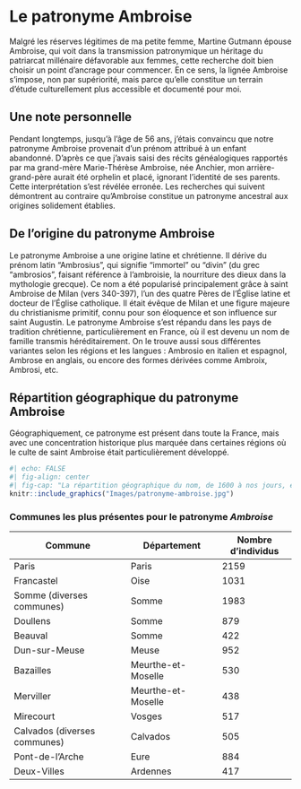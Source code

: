 # Le patronyme Ambroise {#patronyme}

Malgré les réserves légitimes de ma petite femme, Martine Gutmann épouse Ambroise, qui voit dans la transmission patronymique un héritage du patriarcat millénaire défavorable aux femmes, cette recherche doit bien choisir un point d’ancrage pour commencer. En ce sens, la lignée Ambroise s’impose, non par supériorité, mais parce qu’elle constitue un terrain d’étude culturellement plus accessible et documenté pour moi.


## Une note personnelle

Pendant longtemps, jusqu'à l'âge de 56 ans, j'étais convaincu que notre patronyme Ambroise provenait d'un prénom attribué à un enfant abandonné. D'après ce que j'avais saisi des récits généalogiques rapportés par ma grand-mère Marie-Thérèse Ambroise, née Anchier, mon arrière-grand-père aurait été orphelin et placé, ignorant l'identité de ses parents. Cette interprétation s'est révélée erronée. Les recherches qui suivent démontrent au contraire qu'Ambroise constitue un patronyme ancestral aux origines solidement établies.


## De l'origine du patronyme Ambroise

Le patronyme Ambroise a une origine latine et chrétienne. Il dérive du prénom latin "Ambrosius", qui signifie "immortel" ou "divin" (du grec "ambrosios", faisant référence à l'ambroisie, la nourriture des dieux dans la mythologie grecque).
Ce nom a été popularisé principalement grâce à saint Ambroise de Milan (vers 340-397), l'un des quatre Pères de l'Église latine et docteur de l'Église catholique. Il était évêque de Milan et une figure majeure du christianisme primitif, connu pour son éloquence et son influence sur saint Augustin.
Le patronyme Ambroise s'est répandu dans les pays de tradition chrétienne, particulièrement en France, où il est devenu un nom de famille transmis héréditairement. On le trouve aussi sous différentes variantes selon les régions et les langues : Ambrosio en italien et espagnol, Ambrose en anglais, ou encore des formes dérivées comme Ambroix, Ambrosi, etc.


## Répartition géographique du patronyme Ambroise

Géographiquement, ce patronyme est présent dans toute la France, mais avec une concentration historique plus marquée dans certaines régions où le culte de saint Ambroise était particulièrement développé.

```r
#| echo: FALSE
#| fig-align: center
#| fig-cap: "La répartition géographique du nom, de 1600 à nos jours, est calculée sur la base des noms mentionnés dans les différentes bases de Geneanet."
knitr::include_graphics("Images/patronyme-ambroise.jpg")
```

### Communes les plus présentes pour le patronyme *Ambroise*




| Commune                         | Département             | Nombre d’individus |
|---------------------------------|--------------------------|---------------------|
| Paris                           | Paris                    | 2159               |
| Francastel                      | Oise                     | 1031               |
| Somme (diverses communes)       | Somme                    | 1983               |
| Doullens                        | Somme                    | 879                 |
| Beauval                         | Somme                    | 422                 |
| Dun-sur-Meuse                   | Meuse                    | 952                 |
| Bazailles                       | Meurthe-et-Moselle       | 530                 |
| Merviller                       | Meurthe-et-Moselle       | 438                 |
| Mirecourt                       | Vosges                   | 517                 |
| Calvados (diverses communes)    | Calvados                 | 505                 |
| Pont-de-l’Arche                 | Eure                     | 884                 |
| Deux-Villes                     | Ardennes                 | 417                 |

